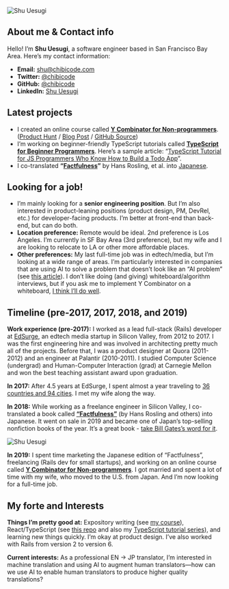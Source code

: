 ![Shu Uesugi](/static/images/shu-uesugi-machupicchu.jpg)

## About me & Contact info

Hello! I’m **Shu Uesugi**, a software engineer based in San Francisco Bay Area. Here’s my contact information:

- **Email:** [shu@chibicode.com](mailto:shu@chibicode.com)
- **Twitter:** [@chibicode](https://twitter.com/chibicode)
- **GitHub:** [@chibicode](https://github.com/chibicode)
- **LinkedIn:** [Shu Uesugi](https://www.linkedin.com/in/chibicode)

## Latest projects

- I created an online course called **[Y Combinator for Non-programmers](https://ycombinator.chibicode.com/)**. ([Product Hunt](https://www.producthunt.com/posts/y-combinator-for-non-programmers) / [Blog Post](https://ycombinator.chibicode.com/functional-programming-emojis) / [GitHub Source](https://github.com/chibicode/Y-Combinator-for-Non-programmers))
- I’m working on beginner-friendly TypeScript tutorials called **[TypeScript for Beginner Programmers](https://ts.chibicode.com/)**. Here’s a sample article: “[TypeScript Tutorial for JS Programmers Who Know How to Build a Todo App](https://ts.chibicode.com/todo/)”.
- I co-translated **“[Factfulness](https://www.amazon.com/Factfulness-Reasons-World-Things-Better/dp/1250107814)”** by Hans Rosling, et al. into [Japanese](https://www.amazon.co.jp/FACTFULNESS-%E3%83%95%E3%82%A1%E3%82%AF%E3%83%88%E3%83%95%E3%83%AB%E3%83%8D%E3%82%B9-10%E3%81%AE%E6%80%9D%E3%81%84%E8%BE%BC%E3%81%BF%E3%82%92%E4%B9%97%E3%82%8A%E8%B6%8A%E3%81%88%E3%80%81%E3%83%87%E3%83%BC%E3%82%BF%E3%82%92%E5%9F%BA%E3%81%AB%E4%B8%96%E7%95%8C%E3%82%92%E6%AD%A3%E3%81%97%E3%81%8F%E8%A6%8B%E3%82%8B%E7%BF%92%E6%85%A3-%E3%83%8F%E3%83%B3%E3%82%B9%E3%83%BB%E3%83%AD%E3%82%B9%E3%83%AA%E3%83%B3%E3%82%B0/dp/4822289605).

## Looking for a job!

- I’m mainly looking for a **senior engineering position**. But I’m also interested in product-leaning positions (product design, PM, DevRel, etc.) for developer-facing products. I’m better at front-end than back-end, but can do both.
- **Location preference:** Remote would be ideal. 2nd preference is Los Angeles. I’m currently in SF Bay Area (3rd preference), but my wife and I are looking to relocate to LA or other more affordable places.
- **Other preferences:** My last full-time job was in edtech/media, but I’m looking at a wide range of areas. I’m particularly interested in companies that are using AI to solve a problem that doesn’t look like an “AI problem” (see [this article](https://www.ben-evans.com/benedictevans/2019/10/4/machine-learning-deployment)). I don’t like doing (and giving) whiteboard/algorithm interviews, but if you ask me to implement Y Combinator on a whiteboard, [I think I’ll do well](https://ycombinator.chibicode.com/).

## Timeline (pre-2017, 2017, 2018, and 2019)

**Work experience (pre-2017):** I worked as a lead full-stack (Rails) developer at [EdSurge](https://www.edsurge.com/), an edtech media startup in Silicon Valley, from 2012 to 2017. I was the first engineering hire and was involved in architecting pretty much all of the projects. Before that, I was a product designer at Quora (2011-2012) and an engineer at Palantir (2010-2011). I studied Computer Science (undergrad) and Human-Computer Interaction (grad) at Carnegie Mellon and won the best teaching assistant award upon graduation.

**In 2017:** After 4.5 years at EdSurge, I spent almost a year traveling to [36 countries and 94 cities](https://2018.chibicode.com/posts/world-travel-2017-2018/). I met my wife along the way.

**In 2018:** While working as a freelance engineer in Silicon Valley, I co-translated a book called **[“Factfulness”](https://www.amazon.com/dp/B0756J1LLV/ref=cm_sw_r_tw_dp_U_x_256TDbEEVPQ98)** (by Hans Rosling and others) into Japanese. It went on sale in 2019 and became one of Japan’s top-selling nonfiction books of the year. It’s a great book - [take Bill Gates’s word for it](https://www.gatesnotes.com/Books/Factfulness).

![Shu Uesugi](/static/images/shu-uesugi-factfulness-square.jpg)

**In 2019:** I spent time marketing the Japanese edition of “Factfulness”, freelancing (Rails dev for small startups), and working on an online course called **[Y Combinator for Non-programmers](https://ycombinator.chibicode.com/)**. I got married and spent a lot of time with my wife, who moved to the U.S. from Japan. And I’m now looking for a full-time job.

## My forte and Interests

**Things I’m pretty good at:** Expository writing (see [my course](https://ycombinator.chibicode.com/)), React/TypeScript (see [this repo](https://github.com/chibicode/Y-Combinator-for-Non-programmers) and also my [TypeScript tutorial series](https://ts.chibicode.com/)), and learning new things quickly. I’m okay at product design. I’ve also worked with Rails from version 2 to version 6.

**Current interests:** As a professional EN → JP translator, I’m interested in machine translation and using AI to augment human translators—how can we use AI to enable human translators to produce higher quality translations?
